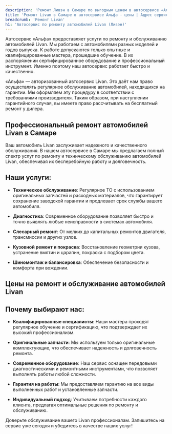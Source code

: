```yaml
---
description: 'Ремонт Ливэн в Самаре по выгодным ценам в автосервисе «Альфа». Приглашаем всех владельцев Livan на техническое обслуживание!'
title: 'Ремонт Livan в Самаре в автосервисе Альфа - цены | Адрес сервиса Ливэн'
breadcrumb: 'Ремонт Livan'
h1: 'Автосервис по ремонту автомобилей Livan (Ливэн)'
---
```


<p>
	 Автосервис «Альфа» предоставляет услуги по ремонту и обслуживанию автомобилей Livan. Мы работаем с автомобилями разных моделей и годов выпуска. К работе допускаются только опытные и квалифицированные мастера, прошедшие обучение. В их распоряжении сертифицированное оборудование и профессиональный инструмент. Именно поэтому наш автосервис работает быстро и качественно.
</p>
<p>
	 «Альфа» — авторизованный автосервис Livan. Это даёт нам право осуществлять регулярное обслуживание автомобилей, находящихся на гарантии. Мы оформляем эту процедуру в соответствии с требованиями производителя. Таким образом, при наступлении гарантийного случая, вы имеете право рассчитывать на бесплатный ремонт у дилера.
</p>

<h2 class="mt-12 lg:mt-20">Профессиональный ремонт автомобилей Livan в Самаре</h2>

Ваш автомобиль Livan заслуживает надежного и качественного обслуживания. В нашем автосервисе в Самаре мы предлагаем полный спектр услуг по ремонту и техническому обслуживанию автомобилей Livan, обеспечивая их бесперебойную работу и долговечность.

<h2 class="mt-12 lg:mt-20">Наши услуги:</h2>

+ **Техническое обслуживание**: Регулярное ТО с использованием оригинальных запчастей и расходных материалов, что гарантирует сохранение заводской гарантии и продлевает срок службы вашего автомобиля.

+ **Диагностика**: Современное оборудование позволяет быстро и точно выявлять любые неисправности в системах автомобиля.

+ **Слесарный ремонт**: От мелких до капитальных ремонтов двигателя, трансмиссии и других узлов.

+ **Кузовной ремонт и покраска**: Восстановление геометрии кузова, устранение вмятин и царапин, покраска с подбором цвета.

+ **Шиномонтаж и балансировка**: Обеспечение безопасности и комфорта при вождении.

<h2 class="mt-12 lg:mt-20">Цены на ремонт и обслуживание автомобилей Livan</h2>

<Table data={priceData} popupText="Онлайн запись. <br />" tableLoyoutFixed={true} />

<h2 class="mt-12 lg:mt-20">Почему выбирают нас:</h2>

+ **Квалифицированные специалисты**: Наши мастера проходят регулярное обучение и сертификацию, что подтверждает их высокий профессионализм.

+ **Оригинальные запчасти**: Мы используем только оригинальные комплектующие, что обеспечивает надежность и долговечность ремонта.

+ **Современное оборудование**: Наш сервис оснащен передовыми диагностическими и ремонтными инструментами, что позволяет выполнять работы любой сложности.

+ **Гарантия на работы**: Мы предоставляем гарантию на все виды выполненных работ и установленные запчасти.

+ **Индивидуальный подход**: Учитываем потребности каждого клиента, предлагая оптимальные решения по ремонту и обслуживанию.

Доверьте обслуживание вашего Livan профессионалам. Запишитесь на сервис уже сегодня и убедитесь в качестве наших услуг!

